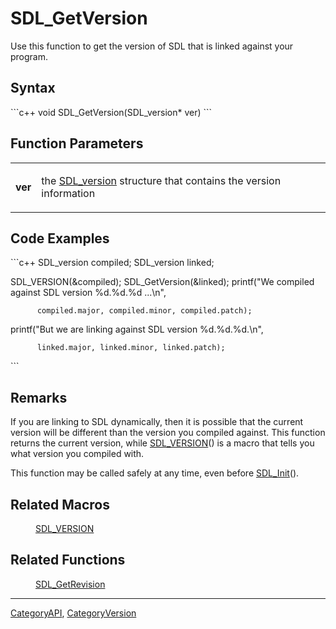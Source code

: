 
= SDL_GetVersion =
Use this function to get the version of SDL that is linked against your program.


== Syntax ==
```c++
void SDL_GetVersion(SDL_version* ver)
```

== Function Parameters ==
{|
|'''ver'''
|the [[SDL_version]] structure that contains the version information
|}

== Code Examples ==
```c++
SDL_version compiled;
SDL_version linked;

SDL_VERSION(&compiled);
SDL_GetVersion(&linked);
printf("We compiled against SDL version %d.%d.%d ...\n",
       compiled.major, compiled.minor, compiled.patch);
printf("But we are linking against SDL version %d.%d.%d.\n",
       linked.major, linked.minor, linked.patch);
```

== Remarks ==
If you are linking to SDL dynamically, then it is possible that the current version will be different than the version you compiled against.  This function returns the current version, while [[SDL_VERSION]]() is a macro that tells you what version you compiled with.

This function may be called safely at any time, even before [[SDL_Init]]().

== Related Macros ==
:[[SDL_VERSION]]

== Related Functions ==
:[[SDL_GetRevision]]

----
[[CategoryAPI]], [[CategoryVersion]]
